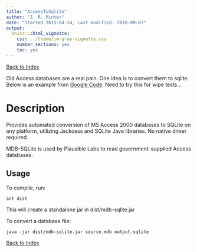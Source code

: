 ```yaml
---
title: "AccessToSqlite"
author: "J. R. Minter"
date: "Started 2015-04-24, Last modified: 2018-09-07"
output:
  knitr:::html_vignette:
    css: ../theme/jm-gray-vignette.css
    number_sections: yes
    toc: yes
---
```


[Back to Index](../README.html)

Old Access databases are a real pain. One idea is to convert them to
sqlite. Below is an example from
[Google Code](https://code.google.com/p/mdb-sqlite/).
Need to try this for wipe tests...

# Description

Provides automated conversion of MS Access 2000 databases to SQLite on
any platform, utilizing Jackcess and SQLite Java libraries. No native
driver required.

MDB-SQLite is used by Plausible Labs to read government-supplied Access
databases.

## Usage

To compile, run:

```
ant dist
```

This will create a standalone jar in dist/mdb-sqlite.jar

To convert a database file:

```
java -jar dist/mdb-sqlite.jar source.mdb output.sqlite
```


[Back to Index](../README.html)